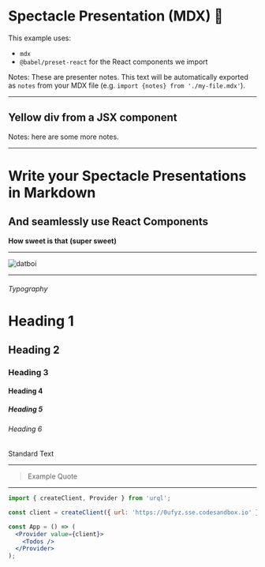 
# Spectacle Presentation (MDX) 👋

This example uses:

- `mdx`
- `@babel/preset-react` for the React components we import

Notes: These are presenter notes. This text will be automatically exported as `notes` from your MDX file (e.g. `import {notes} from './my-file.mdx'`).

---

## Yellow div from a JSX component

<Test height={testProp} />

Notes: here are some more notes.

---

# Write your Spectacle Presentations in Markdown

## And seamlessly use React Components

**How sweet is that**
**(super sweet)**

---

![datboi](https://pbs.twimg.com/media/CkjFUyTXEAEysBY.jpg)

---

###### Typography

# Heading 1

## Heading 2

### Heading 3

#### Heading 4

##### Heading 5

###### Heading 6

Standard Text

---

> Example Quote

---

```jsx
import { createClient, Provider } from 'urql';

const client = createClient({ url: 'https://0ufyz.sse.codesandbox.io' });

const App = () => (
  <Provider value={client}>
    <Todos />
  </Provider>
);
```

